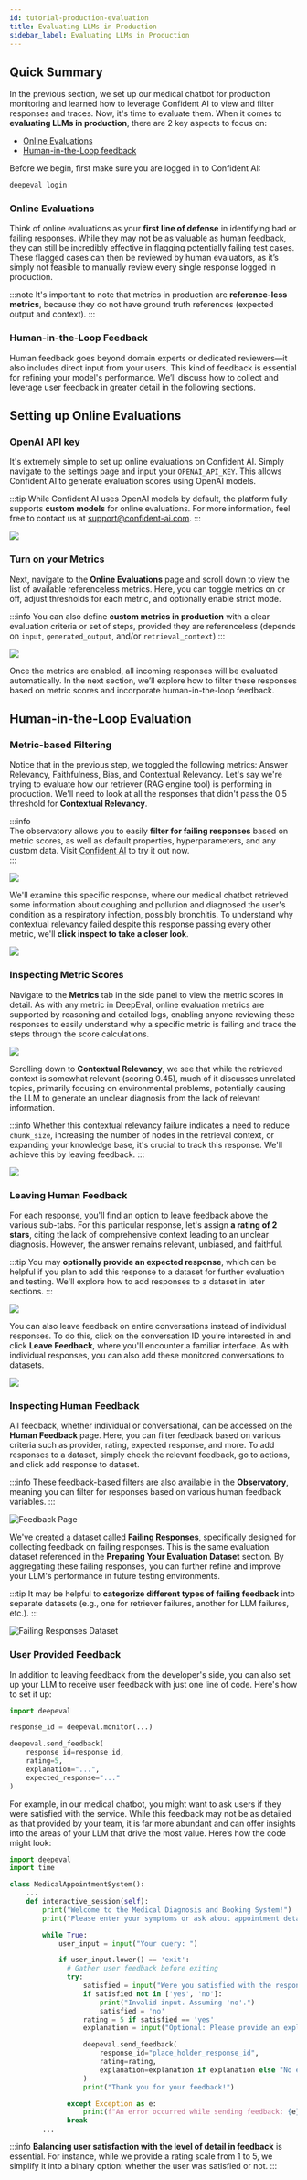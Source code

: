 ```yaml
---
id: tutorial-production-evaluation
title: Evaluating LLMs in Production
sidebar_label: Evaluating LLMs in Production
---
```


## Quick Summary

In the previous section, we set up our medical chatbot for production monitoring and learned how to leverage Confident AI to view and filter responses and traces. Now, it's time to evaluate them. When it comes to **evaluating LLMs in production**, there are 2 key aspects to focus on:

- [Online Evaluations](https://documentation.confident-ai.com/docs)
- [Human-in-the-Loop feedback](https://documentation.confident-ai.com/docs)

Before we begin, first make sure you are logged in to Confident AI:

```python
deepeval login
```

### Online Evaluations

Think of online evaluations as your **first line of defense** in identifying bad or failing responses. While they may not be as valuable as human feedback, they can still be incredibly effective in flagging potentially failing test cases. These flagged cases can then be reviewed by human evaluators, as it’s simply not feasible to manually review every single response logged in production.

:::note
It's important to note that metrics in production are **reference-less metrics**, because they do not have ground truth references (expected output and context).
:::

### Human-in-the-Loop Feedback

Human feedback goes beyond domain experts or dedicated reviewers—it also includes direct input from your users. This kind of feedback is essential for refining your model's performance. We’ll discuss how to collect and leverage user feedback in greater detail in the following sections.

## Setting up Online Evaluations

### OpenAI API key

It's extremely simple to set up online evaluations on Confident AI. Simply navigate to the settings page and input your `OPENAI_API_KEY`. This allows Confident AI to generate evaluation scores using OpenAI models.

:::tip
While Confident AI uses OpenAI models by default, the platform fully supports **custom models** for online evaluations. For more information, feel free to contact us at support@confident-ai.com.
:::

<div
  style={{
    display: "flex",
    alignItems: "center",
    justifyContent: "center",
  }}
>
  <img
    src="https://deepeval-docs.s3.us-east-1.amazonaws.com/tutorial_production_eval_01.svg"
    style={{
      marginTop: "0px",
      marginBottom: "20px",
      height: "auto",
      maxHeight: "800px",
      borderBottomLeftRadius: "0px",
      borderBottomRightRadius: "0px",
    }}
  />
</div>

### Turn on your Metrics

Next, navigate to the **Online Evaluations** page and scroll down to view the list of available referenceless metrics. Here, you can toggle metrics on or off, adjust thresholds for each metric, and optionally enable strict mode.

:::info
You can also define **custom metrics in production** with a clear evaluation criteria or set of steps, provided they are referenceless (depends on `input`, `generated_output`, and/or `retrieval_context`)
:::

<div
  style={{
    display: "flex",
    alignItems: "center",
    justifyContent: "center",
  }}
>
  <img
    src="https://deepeval-docs.s3.amazonaws.com/tutorial_production_eval_02.png"
    style={{
      marginTop: "0px",
      marginBottom: "20px",
      height: "auto",
      maxHeight: "800px",
      borderBottomLeftRadius: "0px",
      borderBottomRightRadius: "0px",
    }}
  />
</div>

Once the metrics are enabled, all incoming responses will be evaluated automatically. In the next section, we’ll explore how to filter these responses based on metric scores and incorporate human-in-the-loop feedback.

## Human-in-the-Loop Evaluation

### Metric-based Filtering

Notice that in the previous step, we toggled the following metrics: Answer Relevancy, Faithfulness, Bias, and Contextual Relevancy. Let's say we're trying to evaluate how our retriever (RAG engine tool) is performing in production. We'll need to look at all the responses that didn't pass the 0.5 threshold for **Contextual Relevancy**.

:::info  
The observatory allows you to easily **filter for failing responses** based on metric scores, as well as default properties, hyperparameters, and any custom data. Visit [Confident AI](https://app.confident-ai.com/) to try it out now.  
:::

<div
  style={{
    display: "flex",
    alignItems: "center",
    justifyContent: "center",
  }}
>
  <img
    src="https://deepeval-docs.s3.amazonaws.com/tutorial_production_eval_03.svg"
    style={{
      marginTop: "0px",
      marginBottom: "20px",
      height: "auto",
      maxHeight: "800px",
      borderBottomLeftRadius: "0px",
      borderBottomRightRadius: "0px",
    }}
  />
</div>

We'll examine this specific response, where our medical chatbot retrieved some information about coughing and pollution and diagnosed the user's condition as a respiratory infection, possibly bronchitis. To understand why contextual relevancy failed despite this response passing every other metric, we'll **click inspect to take a closer look**.

<div
  style={{
    display: "flex",
    alignItems: "center",
    justifyContent: "center",
  }}
>
  <img
    src="https://deepeval-docs.s3.amazonaws.com/tutorial_production_eval_04.svg"
    style={{
      marginTop: "0px",
      marginBottom: "20px",
      height: "auto",
      maxHeight: "800px",
      borderBottomLeftRadius: "0px",
      borderBottomRightRadius: "0px",
    }}
  />
</div>

### Inspecting Metric Scores

Navigate to the **Metrics** tab in the side panel to view the metric scores in detail. As with any metric in DeepEval, online evaluation metrics are supported by reasoning and detailed logs, enabling anyone reviewing these responses to easily understand why a specific metric is failing and trace the steps through the score calculations.

<div
  style={{
    display: "flex",
    alignItems: "center",
    justifyContent: "center",
  }}
>
  <img
    src="https://deepeval-docs.s3.amazonaws.com/tutorial_production_eval_05.svg"
    style={{
      marginTop: "0px",
      marginBottom: "20px",
      height: "auto",
      maxHeight: "800px",
      borderBottomLeftRadius: "0px",
      borderBottomRightRadius: "0px",
    }}
  />
</div>

Scrolling down to **Contextual Relevancy**, we see that while the retrieved context is somewhat relevant (scoring 0.45), much of it discusses unrelated topics, primarily focusing on environmental problems, potentially causing the LLM to generate an unclear diagnosis from the lack of relevant information.

:::info
Whether this contextual relevancy failure indicates a need to reduce `chunk_size`, increasing the number of nodes in the retrieval context, or expanding your knowledge base, it's crucial to track this response. We'll achieve this by leaving feedback.
:::

<div
  style={{
    display: "flex",
    alignItems: "center",
    justifyContent: "center",
  }}
>
  <img
    src="https://deepeval-docs.s3.amazonaws.com/tutorial_production_eval_06.svg"
    style={{
      marginTop: "0px",
      marginBottom: "20px",
      height: "auto",
      maxHeight: "800px",
      borderBottomLeftRadius: "0px",
      borderBottomRightRadius: "0px",
    }}
  />
</div>

### Leaving Human Feedback

For each response, you'll find an option to leave feedback above the various sub-tabs. For this particular response, let's assign **a rating of 2 stars**, citing the lack of comprehensive context leading to an unclear diagnosis. However, the answer remains relevant, unbiased, and faithful.

:::tip
You may **optionally provide an expected response**, which can be helpful if you plan to add this response to a dataset for further evaluation and testing. We'll explore how to add responses to a dataset in later sections.
:::

<div
  style={{
    display: "flex",
    alignItems: "center",
    justifyContent: "center",
  }}
>
  <img
    src="https://deepeval-docs.s3.amazonaws.com/tutorial_production_eval_07.svg"
    style={{
      marginTop: "0px",
      marginBottom: "20px",
      height: "auto",
      maxHeight: "800px",
      borderBottomLeftRadius: "0px",
      borderBottomRightRadius: "0px",
    }}
  />
</div>

You can also leave feedback on entire conversations instead of individual responses. To do this, click on the conversation ID you’re interested in and click **Leave Feedback**, where you'll encounter a familiar interface. As with individual responses, you can also add these monitored conversations to datasets.

<div
  style={{
    display: "flex",
    alignItems: "center",
    justifyContent: "center",
  }}
>
  <img
    src="https://deepeval-docs.s3.amazonaws.com/tutorial_production_eval_075.svg"
    style={{
      marginTop: "0px",
      marginBottom: "20px",
      height: "auto",
      maxHeight: "800px",
      borderBottomLeftRadius: "0px",
      borderBottomRightRadius: "0px",
    }}
  />
</div>

### Inspecting Human Feedback

All feedback, whether individual or conversational, can be accessed on the **Human Feedback** page. Here, you can filter feedback based on various criteria such as provider, rating, expected response, and more. To add responses to a dataset, simply check the relevant feedback, go to actions, and click add response to dataset.

:::info
These feedback-based filters are also available in the **Observatory**, meaning you can filter for responses based on various human feedback variables.
:::

<div
  style={{
    display: "flex",
    alignItems: "center",
    justifyContent: "center",
  }}
>
  <img
    src="https://deepeval-docs.s3.amazonaws.com/tutorial_production_eval_08.svg"
    alt="Feedback Page"
    style={{
      marginTop: "0px",
      marginBottom: "20px",
      height: "auto",
      maxHeight: "800px",
      borderBottomLeftRadius: "0px",
      borderBottomRightRadius: "0px",
    }}
  />
</div>

We've created a dataset called **Failing Responses**, specifically designed for collecting feedback on failing responses. This is the same evaluation dataset referenced in the **Preparing Your Evaluation Dataset** section. By aggregating these failing responses, you can further refine and improve your LLM's performance in future testing environments.

:::tip
It may be helpful to **categorize different types of failing feedback** into separate datasets (e.g., one for retriever failures, another for LLM failures, etc.).
:::

<div
  style={{
    display: "flex",
    alignItems: "center",
    justifyContent: "center",
  }}
>
  <img
    src="https://deepeval-docs.s3.amazonaws.com/tutorial_production_eval_09.svg"
    alt="Failing Responses Dataset"
    style={{
      marginTop: "0px",
      marginBottom: "20px",
      height: "auto",
      maxHeight: "800px",
      borderBottomLeftRadius: "0px",
      borderBottomRightRadius: "0px",
    }}
  />
</div>

### User Provided Feedback

In addition to leaving feedback from the developer's side, you can also set up your LLM to receive user feedback with just one line of code. Here's how to set it up:

```python
import deepeval

response_id = deepeval.monitor(...)

deepeval.send_feedback(
    response_id=response_id,
    rating=5,
    explanation="...",
    expected_response="..."
)
```

For example, in our medical chatbot, you might want to ask users if they were satisfied with the service. While this feedback may not be as detailed as that provided by your team, it is far more abundant and can offer insights into the areas of your LLM that drive the most value. Here’s how the code might look:

```python
import deepeval
import time

class MedicalAppointmentSystem():
    ...
    def interactive_session(self):
        print("Welcome to the Medical Diagnosis and Booking System!")
        print("Please enter your symptoms or ask about appointment details.")

        while True:
            user_input = input("Your query: ")

            if user_input.lower() == 'exit':
              # Gather user feedback before exiting
              try:
                  satisfied = input("Were you satisfied with the response? (yes/no): ").strip().lower()
                  if satisfied not in ['yes', 'no']:
                      print("Invalid input. Assuming 'no'.")
                      satisfied = 'no'
                  rating = 5 if satisfied == 'yes'
                  explanation = input("Optional: Please provide an explanation (or press Enter to skip): ").strip()

                  deepeval.send_feedback(
                      response_id="place_holder_response_id",
                      rating=rating,
                      explanation=explanation if explanation else "No explanation provided.",
                  )
                  print("Thank you for your feedback!")

              except Exception as e:
                  print(f"An error occurred while sending feedback: {e}")
              break
        ...
```

:::info
**Balancing user satisfaction with the level of detail in feedback** is essential. For instance, while we provide a rating scale from 1 to 5, we simplify it into a binary option: whether the user was satisfied or not.
:::
